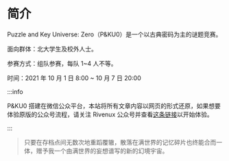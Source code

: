 # 简介

Puzzle and Key Universe: Zero（P&KU0）是一个以古典密码为主的谜题竞赛。

面向群体：北大学生及校外人士。

参赛方式：组队参赛，每队 1~4 人不等。

时间：2021 年 10 月 1 日 8:00 ~ 10 月 7 日 20:00

:::info

P&KU0 搭建在微信公众平台，本站将所有文章内容以网页的形式还原，如果想要体验原版的公众号流程，请关注 Rivenux 公众号并查看[这条链接](https://mp.weixin.qq.com/s/Z52EqNQ1OZ7b4CLXUbeWKg)以开始体验。

:::

> 只要在存档点间无数次地重蹈覆辙，散落在满世界的记忆碎片也终能合而一体，赠予我一个由满世界的妄想谱写的新的幻境宇宙。
